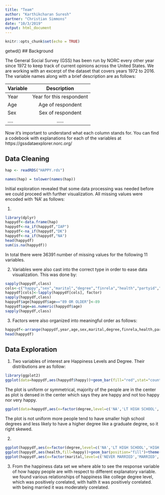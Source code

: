 ```yaml
---
title: "Team"
author: "Karthikcharan Suresh"
partner: "Christian Simmons"
date: "10/3/2019"
output: html_document
---
```


```r
knitr::opts_chunk$set(echo = TRUE)
```
getwd()
## Background

The General Social Survey (GSS) has been run by NORC every other year since 1972 to keep track of current opinions across the United States. We are working with an excerpt of the dataset that covers years 1972 to 2016. The variable names along with a brief description are as follows: 

| Variable      | Description   |    
| ------------- |:-------------:| 
| Year          | Year for this respondent | 
| Age           | Age of respondent | 
| Sex           | Sex of respondent     | 
|....           | .....      | 

Now it's important to understand what each column stands for. You can find a codebook with explanations for each of the variables at https://gssdataexplorer.norc.org/



##  Data Cleaning 

 
```r
hap <- readRDS("HAPPY.rds")
```
```r
names(hap) = tolower(names(hap))
```


Initial exploration revealed that some data processing was needed before we could proceed with further visualization. All missing values were encoded with 'NA' as follows:

1.
```r
library(dplyr)
happydf<-data.frame(hap)
happydf<-na_if(happydf,"IAP")
happydf<-na_if(happydf,"DK")
happydf<-na_if(happydf,"NA")
head(happydf)
sum(is.na(happydf))
```

In total there were 36391 number of missing values for the following 11 variables. 

2.
Variables were also cast into the correct type in order to ease data visualization. This was done by:
```r
sapply(happydf,class)
cols<-c("happy","sex","marital","degree","finrela","health","partyid","polviews")
happydf[cols]<-lapply(happydf[cols], factor)
sapply(happydf,class)
happydf$age[happydf$age=="89 OR OLDER"]<-89
happydf$age=as.numeric(happydf$age)
sapply(happydf,class)
```

3.
Factors were also organized into meaningful order as follows: 
```r
happydf<-arrange(happydf,year,age,sex,marital,degree,finrela,health,partyid,polviews)
head(happydf)
```


##  Data Exploration 

1.
Two variables of interest are Happiness Levels and Degree. Their distributions are as follow: 
```r
library(ggplot2)
ggplot(data=happydf,aes(happydf$happy))+geom_bar(fill="red",stat="count")+labs(x="Happiness Level",y="Count",title="Bar Plot of Happiness Levels")+theme(axis.text.x = element_text(angle = 90))
```
The plot is uniform or symmetrical, majority of the people are in the center as plot is densed in the center which says they are happy and not too happy nor very happy.


```r
ggplot(data=happydf,aes(x=factor(degree,level=c('NA','LT HIGH SCHOOL','HIGH SCHOOL','JUNIOR COLLEGE','BACHELOR','GRADUATE'))))+geom_bar(fill="red",stat="count")+labs(x="Degree Type",y="Count",title="Bar plot of Education Degrees Recieved")+theme(axis.text.x = element_text(angle = 90))
```
The plot is not uniform more people tend to have smaller high school degrees and less likely to have a higher degree like a graduate degree, so it right skewed.

2.
```r
ggplot(happydf,aes(x=factor(degree,level=c('NA','LT HIGH SCHOOL','HIGH SCHOOL','JUNIOR COLLEGE','BACHELOR','GRADUATE')),fill=happy))+geom_bar(position="fill")+theme(axis.text.x = element_text(angle = 90))+labs(x="Degree Type",y="Count",title="Happiness by Degree Type")
ggplot(happydf,aes(health,fill=happy))+geom_bar(position="fill")+theme(axis.text.x = element_text(angle = 90))+labs(x="Health Condition",y="Count",title="Happiness by Health")
ggplot(happydf,aes(x=factor(marital,level=c('NEVER MARRIED','MARRIED','SEPARATED','DIVORCED','WIDOWED')),fill=happy))+geom_bar(position="fill")+theme(axis.text.x = element_text(angle = 90))+labs(x="Marital Status",y="Count",title="Happiness by Marital Status")
```
3.
From the happiness data set we where able to see the response variable of how happy people are with respect to different explanatory variable. we found various relationships of happiness like college degree level, which was positively corelated, with halth it was positively corelated. with being married it was moderately corelated. 



